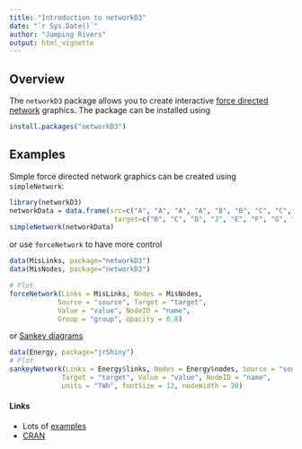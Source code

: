 ```yaml
---
title: "Introduction to networkD3"
date: "`r Sys.Date()`"
author: "Jumping Rivers"
output: html_vignette 
---
```

<!--
%\VignetteEngine{knitr::rmarkdown}
%\VignetteIndexEntry{Introduction to networkD3}
-->

## Overview

The `networkD3` package allows you to create interactive 
[force directed network](http://en.wikipedia.org/wiki/Force-directed_graph_drawing) graphics.
The package can be installed using

```r
install.packages("networkD3")
```

## Examples

Simple force directed network graphics can be created using `simpleNetwork`:

```r
library(networkD3)
networkData = data.frame(src=c("A", "A", "A", "A", "B", "B", "C", "C", "D"), 
                          target=c("B", "C", "D", "J", "E", "F", "G", "H", "I"))
simpleNetwork(networkData)
```
or use `forceNetwork` to have more control 
```r
data(MisLinks, package="networkD3")
data(MisNodes, package="networkD3")

# Plot
forceNetwork(Links = MisLinks, Nodes = MisNodes,
            Source = "source", Target = "target",
            Value = "value", NodeID = "name",
            Group = "group", opacity = 0.8)
```

or [Sankey diagrams](http://en.wikipedia.org/wiki/Sankey_diagram)
```r
data(Energy, package="jrShiny")
# Plot
sankeyNetwork(Links = Energy$links, Nodes = Energy$nodes, Source = "source",
             Target = "target", Value = "value", NodeID = "name",
             units = "TWh", fontSize = 12, nodeWidth = 30)
```


#### Links

  * Lots of [examples](https://christophergandrud.github.io/networkD3/)
  * [CRAN](https://cran.rstudio.com/web/packages/networkD3/index.html)